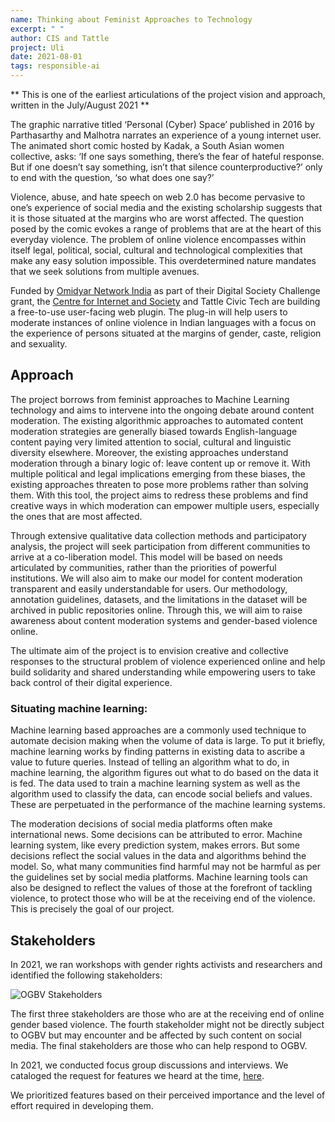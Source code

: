 ```yaml
---
name: Thinking about Feminist Approaches to Technology
excerpt: " "
author: CIS and Tattle
project: Uli
date: 2021-08-01
tags: responsible-ai
---
```


** This is one of the earliest articulations of the project vision and approach, written in the July/August 2021 **

The graphic narrative titled ‘Personal (Cyber) Space’ published in 2016 by Parthasarthy and Malhotra narrates an experience of a young internet user. The animated short comic hosted by Kadak, a South Asian women collective, asks: ‘If one says something, there’s the fear of hateful response. But if one doesn’t say something, isn’t that silence counterproductive?’ only to end with the question, ‘so what does one say?’

Violence, abuse, and hate speech on web 2.0 has become pervasive to one’s experience of social media and the existing scholarship suggests that it is those situated at the margins who are worst affected. The question posed by the comic evokes a range of problems that are at the heart of this everyday violence. The problem of online violence encompasses within itself legal, political, social, cultural and technological complexities that make any easy solution impossible. This overdetermined nature mandates that we seek solutions from multiple avenues.

Funded by [Omidyar Network India](https://www.omidyarnetwork.in/) as part of their Digital Society Challenge grant, the [Centre for Internet and Society](https://cis-india.org/) and Tattle Civic Tech are building a free-to-use user-facing web plugin. The plug-in will help users to moderate instances of online violence in Indian languages with a focus on the experience of persons situated at the margins of gender, caste, religion and sexuality.

## Approach

The project borrows from feminist approaches to Machine Learning technology and aims to intervene into the ongoing debate around content moderation. The existing algorithmic approaches to automated content moderation strategies are generally biased towards English-language content paying very limited attention to social, cultural and linguistic diversity elsewhere. Moreover, the existing approaches understand moderation through a binary logic of: leave content up or remove it. With multiple political and legal implications emerging from these biases, the existing approaches threaten to pose more problems rather than solving them. With this tool, the project aims to redress these problems and find creative ways in which moderation can empower multiple users, especially the ones that are most affected.

Through extensive qualitative data collection methods and participatory analysis, the project will seek participation from different communities to arrive at a co-liberation model. This model will be based on needs articulated by communities, rather than the priorities of powerful institutions. We will also aim to make our model for content moderation transparent and easily understandable for users. Our methodology, annotation guidelines, datasets, and the limitations in the dataset will be archived in public repositories online. Through this, we will aim to raise awareness about content moderation systems and gender-based violence online.

The ultimate aim of the project is to envision creative and collective responses to the structural problem of violence experienced online and help build solidarity and shared understanding while empowering users to take back control of their digital experience.

### Situating machine learning:
Machine learning based approaches are a commonly used technique to automate decision making when the volume of data is large. To put it briefly, machine learning works by finding patterns in existing data to ascribe a value to future queries. Instead of telling an algorithm what to do, in machine learning, the algorithm figures out what to do based on the data it is fed. The data used to train a machine learning system as well as the algorithm used to classify the data, can encode social beliefs and values. These are perpetuated in the performance of the machine learning systems. 

The moderation decisions of social media platforms often make international news. Some decisions can be attributed to error. Machine learning system, like every prediction system, makes errors. But some decisions reflect the social values in the data and algorithms behind the model. So, what many communities find harmful may not be harmful as per the guidelines set by social media platforms. 
Machine learning tools can also be designed to reflect the values of those at the forefront of tackling violence, to protect those who will be at the receiving end of the violence. This is precisely the goal of our project. 


## Stakeholders
In 2021, we ran workshops with gender rights activists and researchers and identified the following stakeholders:

![OGBV Stakeholders](../images/OGBV_stakeholders_2.png)

The first three stakeholders are those who are at the receiving end of online gender based violence. The fourth stakeholder might not be directly subject to OGBV but may encounter and be affected by such content on social media. The final stakeholders are those who can help respond to OGBV.

In 2021, we conducted focus group discussions and interviews. We cataloged the request for features we heard at the time, [here](https://docs.google.com/document/d/e/2PACX-1vQ29pzrZtFOxgb5yPgA1a-y_0LZbGRureUx0E0LZvRx2VgqANOYrAvDNuqYHQMpVcQPgH3ql-52YSu9/pub).

We prioritized features based on their perceived importance and the level of effort required in developing them.